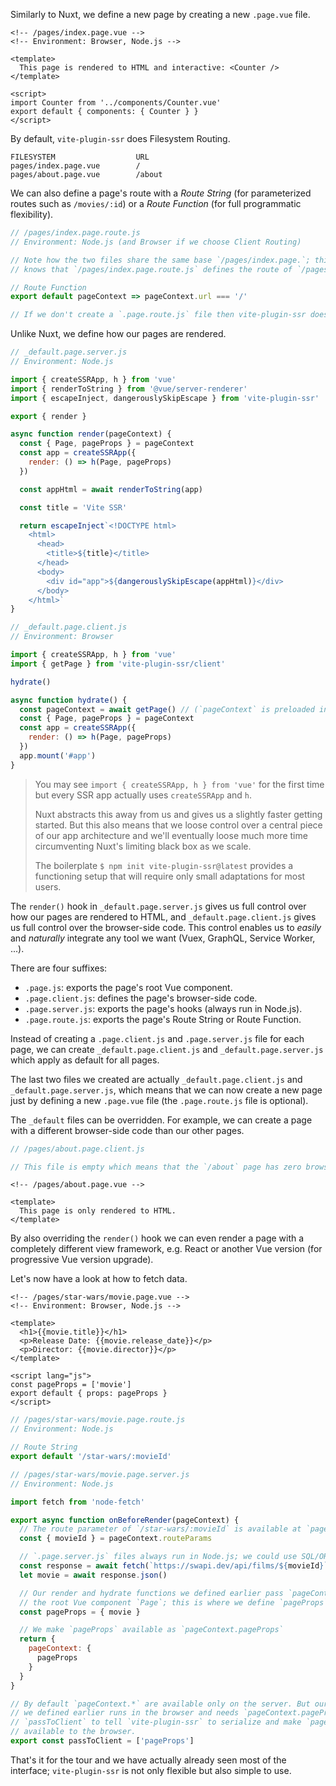 
Similarly to Nuxt,
we define a new page by creating a new `.page.vue` file.

```vue
<!-- /pages/index.page.vue -->
<!-- Environment: Browser, Node.js -->

<template>
  This page is rendered to HTML and interactive: <Counter />
</template>

<script>
import Counter from '../components/Counter.vue'
export default { components: { Counter } }
</script>
```

By default, `vite-plugin-ssr` does Filesystem Routing.
```
FILESYSTEM                  URL
pages/index.page.vue        /
pages/about.page.vue        /about
```

We can also define a page's route with a *Route String* (for parameterized routes such as `/movies/:id`) or a *Route Function* (for full programmatic flexibility).

```js
// /pages/index.page.route.js
// Environment: Node.js (and Browser if we choose Client Routing)

// Note how the two files share the same base `/pages/index.page.`; this is how `vite-plugin-ssr`
// knows that `/pages/index.page.route.js` defines the route of `/pages/index.page.vue`.

// Route Function
export default pageContext => pageContext.url === '/'

// If we don't create a `.page.route.js` file then vite-plugin-ssr does Filesystem Routing
```

Unlike Nuxt, we define how our pages are rendered.

```js
// _default.page.server.js
// Environment: Node.js

import { createSSRApp, h } from 'vue'
import { renderToString } from '@vue/server-renderer'
import { escapeInject, dangerouslySkipEscape } from 'vite-plugin-ssr'

export { render }

async function render(pageContext) {
  const { Page, pageProps } = pageContext
  const app = createSSRApp({
    render: () => h(Page, pageProps)
  })

  const appHtml = await renderToString(app)

  const title = 'Vite SSR'

  return escapeInject`<!DOCTYPE html>
    <html>
      <head>
        <title>${title}</title>
      </head>
      <body>
        <div id="app">${dangerouslySkipEscape(appHtml)}</div>
      </body>
    </html>`
}
```
```js
// _default.page.client.js
// Environment: Browser

import { createSSRApp, h } from 'vue'
import { getPage } from 'vite-plugin-ssr/client'

hydrate()

async function hydrate() {
  const pageContext = await getPage() // (`pageContext` is preloaded in production)
  const { Page, pageProps } = pageContext
  const app = createSSRApp({
    render: () => h(Page, pageProps)
  })
  app.mount('#app')
}
```

> You may see `import { createSSRApp, h } from 'vue'` for the first time
> but every SSR app actually uses `createSSRApp` and `h`.
>
> Nuxt abstracts this away from us and gives us a slightly faster getting started. But this also means that we
> loose control over a central piece of our app architecture and
> we'll eventually loose much more time circumventing Nuxt's limiting black box as we scale.
>
> The boilerplate `$ npm init vite-plugin-ssr@latest` provides a functioning setup
> that will require only small adaptations for most users.

The `render()` hook in `_default.page.server.js` gives us full control over how our pages are rendered to HTML,
and `_default.page.client.js` gives us full control over the browser-side code.
This control enables us to *easily* and *naturally* integrate any tool we want (Vuex, GraphQL, Service Worker, ...).

There are four suffixes:
 - `.page.js`: exports the page's root Vue component.
 - `.page.client.js`: defines the page's browser-side code.
 - `.page.server.js`: exports the page's hooks (always run in Node.js).
 - `.page.route.js`: exports the page's Route String or Route Function.

Instead of creating a `.page.client.js` and `.page.server.js` file for each page,
we can create `_default.page.client.js` and `_default.page.server.js` which apply as default for all pages.

The last two files we created are actually `_default.page.client.js` and `_default.page.server.js`,
which means that we can now create a new page just by defining a new `.page.vue` file (the `.page.route.js` file is optional).

The `_default` files can be overridden. For example, we can create a page with a different browser-side code than our other pages.

```js
// /pages/about.page.client.js

// This file is empty which means that the `/about` page has zero browser-side JavaScript.
```
```vue
<!-- /pages/about.page.vue -->

<template>
  This page is only rendered to HTML.
</template>
```

By also overriding the `render()` hook we can
even render a page with a completely different view framework, e.g. React or another Vue version (for progressive Vue version upgrade).

Let's now have a look at how to fetch data.

```vue
<!-- /pages/star-wars/movie.page.vue -->
<!-- Environment: Browser, Node.js -->

<template>
  <h1>{{movie.title}}</h1>
  <p>Release Date: {{movie.release_date}}</p>
  <p>Director: {{movie.director}}</p>
</template>

<script lang="js">
const pageProps = ['movie']
export default { props: pageProps }
</script>
```
```js
// /pages/star-wars/movie.page.route.js
// Environment: Node.js

// Route String
export default '/star-wars/:movieId'
```
```js
// /pages/star-wars/movie.page.server.js
// Environment: Node.js

import fetch from 'node-fetch'

export async function onBeforeRender(pageContext) {
  // The route parameter of `/star-wars/:movieId` is available at `pageContext.routeParams`
  const { movieId } = pageContext.routeParams

  // `.page.server.js` files always run in Node.js; we could use SQL/ORM queries here.
  const response = await fetch(`https://swapi.dev/api/films/${movieId}`)
  let movie = await response.json()

  // Our render and hydrate functions we defined earlier pass `pageContext.pageProps` to
  // the root Vue component `Page`; this is where we define `pageProps`.
  const pageProps = { movie }

  // We make `pageProps` available as `pageContext.pageProps`
  return {
    pageContext: {
      pageProps
    }
  }
}

// By default `pageContext.*` are available only on the server. But our hydrate function
// we defined earlier runs in the browser and needs `pageContext.pageProps`; we use
// `passToClient` to tell `vite-plugin-ssr` to serialize and make `pageContext.pageProps`
// available to the browser.
export const passToClient = ['pageProps']
```

That's it for the tour and we have actually already seen most of the interface;
`vite-plugin-ssr` is not only flexible but also simple to use.

<ScaffoldCallToActionTour />
